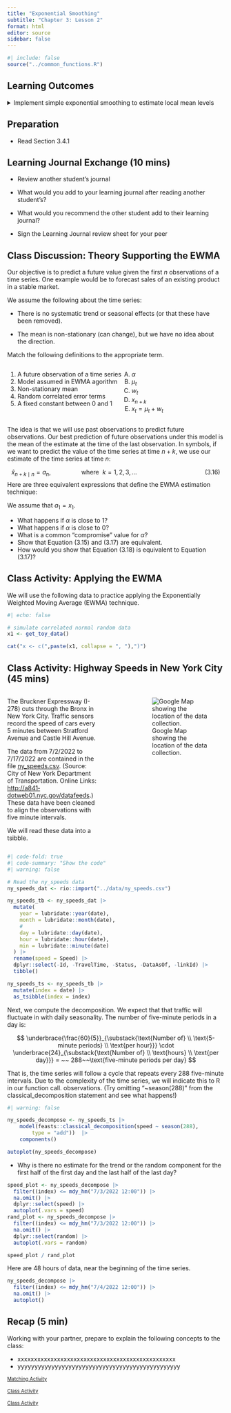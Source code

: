 ```yaml
---
title: "Exponential Smoothing"
subtitle: "Chapter 3: Lesson 2"
format: html
editor: source
sidebar: false
---
```


```r
#| include: false
source("../common_functions.R")
```

```{=html}
<script type="text/javascript">
 function showhide(id) {
    var e = document.getElementById(id);
    e.style.display = (e.style.display == 'block') ? 'none' : 'block';
 }
 
 function openTab(evt, tabName) {
    var i, tabcontent, tablinks;
    tabcontent = document.getElementsByClassName("tabcontent");
    for (i = 0; i < tabcontent.length; i++) {
        tabcontent[i].style.display = "none";
    }
    tablinks = document.getElementsByClassName("tablinks");
    for (i = 0; i < tablinks.length; i++) {
        tablinks[i].className = tablinks[i].className.replace(" active", "");
    }
    document.getElementById(tabName).style.display = "block";
    evt.currentTarget.className += " active";
 }    
</script>
```

## Learning Outcomes

<details>    
<summary>Implement simple exponential smoothing to estimate local mean levels</summary>
    -   Explain forecasting by extrapolation 
    -   State the assumptions of exponential smoothing
    -   Define exponential weighted moving average (EWMA)
    -   State the exponential smoothing forecasting equation
    -   State the EWMA in geometric series form (in terms of x_t only Eq 3.18)
    -   Explain the EWMA intuitively
    -   Define the one-step-ahead prediction error (1PE)
    -   State the SS1PE used to estimate the smoothing parameter of a EWMA
    -   Indicate when the EWMA smoothing parameter is optimally set as 1/n
</details>


## Preparation

-   Read Section 3.4.1


## Learning Journal Exchange (10 mins)

-   Review another student's journal

-   What would you add to your learning journal after reading another student's?

-   What would you recommend the other student add to their learning journal?

-   Sign the Learning Journal review sheet for your peer


## Class Discussion: Theory Supporting the EWMA

Our objective is to predict a future value given the first $n$ observations of a time series. One example would be to forecast sales of an existing product in a stable market.

We assume the following about the time series:

-   There is no systematic trend or seasonal effects (or that these have been removed).

-   The mean is non-stationary (can change), but we have no idea about the direction.

::: {.callout-tip icon=false title="Check Your Understanding"}

Match the following definitions to the appropriate term.

:::: {style="display: flex;"}
<div>

1.  A future observation of a time series
2.  Model assumed in EWMA agorithm
3.  Non-stationary mean
4.  Random correlated error terms
5.  A fixed constant between 0 and 1
</div>

<div>
A.  $\alpha$
B.  $\mu_t$
C.  $w_t$
D.  $x_{n+k}$
E.  $x_t = \mu_t + w_t$
</div>
::::

:::

The idea is that we will use past observations to predict future observations. Our best prediction of future observations under this model is the mean of the estimate at the time of the last observation. In symbols, if we want to predict the value of the time series at time $n+k$, we use our estimate of the time series at time $n$: 

$$
\hat x_{n+k \mid n} = a_n, ~~~~~~~~~~~~~~~~~~\text{where}~~ k = 1, 2, 3, \ldots ~~~~~~~~~~~~~~~~~~~~~~~~~~~~~~~~~~~~~~~~ (3.16)
$$
Here are three equivalent expressions that define the EWMA estimation technique:

\begin{align}
  a_t &= \alpha x_t + (1-\alpha) a_{t+1} & (3.15) \\
  a_t &= \alpha (x_t - a_{t-1} ) + a_{t-1} & (3.17) \\
  a_t &= \alpha x_t + \alpha(1-\alpha) x_{t-1} + \alpha(1-\alpha)^2 x_{t-2} + \alpha(1-\alpha)^3 x_{t-3} + \cdots & (3.18) 
\end{align}

We assume that $a_1 = x_1$.

::: {.callout-tip icon=false title="Check Your Understanding"}

-   What happens if $\alpha$ is close to 1?
-   What happens if $\alpha$ is close to 0?
-   What is a common "compromise" value for $\alpha$?
-   Show that Equation (3.15) and (3.17) are equivalent.
-   How would you show that Equation (3.18) is equivalent to Equation (3.17)?

:::


## Class Activity: Applying the EWMA

We will use the following data to practice applying the Exponentially Weighted Moving Average (EWMA) technique.

```r
#| echo: false

# simulate correlated normal random data
x1 <- get_toy_data()

cat("x <- c(",paste(x1, collapse = ", "),")")
```



## Class Activity: Highway Speeds in New York City (45 mins)

:::: {.columns}

::: {.column width="45%"}
The Bruckner Expressway (I-278) cuts through the Bronx in New York City. Traffic sensors record the speed of cars every 5 minutes between Stratford Avenue and Castle Hill Avenue.

The data from 7/2/2022 to 7/17/2022 are contained in the file <a href="../data/ny_speeds.csv" download>ny_speeds.csv</a>.
(Source: City of New York Department of Transportation. Online Links: 
[http://a841‐dotweb01.nyc.gov/datafeeds](https://data.beta.nyc/dataset/nyc-real-time-traffic-speed-data-feed-archived).)
These data have been cleaned to align the observations with five minute intervals.

We will read these data into a tsibble.
:::

::: {.column width="10%"}
<!-- empty column to create gap -->
:::

::: {.column width="45%"}
![Google Map showing the location of the data collection.](../images/ny_speed_google_map_small.png)
:::

::::

```r
#| code-fold: true
#| code-summary: "Show the code"
#| warning: false

# Read the ny_speeds data
ny_speeds_dat <- rio::import("../data/ny_speeds.csv")

ny_speeds_tb <- ny_speeds_dat |>
  mutate(
    year = lubridate::year(date),
    month = lubridate::month(date),
    #
    day = lubridate::day(date),
    hour = lubridate::hour(date),
    min = lubridate::minute(date)
  ) |>
  rename(speed = Speed) |>
  dplyr::select(-Id, -TravelTime, -Status, -DataAsOf, -linkId) |>
  tibble()

ny_speeds_ts <- ny_speeds_tb |>
  mutate(index = date) |>
  as_tsibble(index = index)
```

Next, we compute the decomposition. We expect that that traffic will fluctuate in with daily seasonality. The number of five-minute periods in a day is:

$$
\underbrace{\frac{60}{5}}_{\substack{\text{Number of} \\ \text{5-minute periods} \\ \text{per hour}}} \cdot \underbrace{24}_{\substack{\text{Number of} \\ \text{hours} \\ \text{per day}}} = ~~ 288~~\text{five-minute periods per day}
$$

That is, the time series will follow a cycle that repeats every 288 five-minute intervals.
Due to the complexity of the time series, we will indicate this to R in our function call.
observations. (Try omitting  "~season(288)" from the classical_decomposition statement and see what happens!)

```r
#| warning: false

ny_speeds_decompose <- ny_speeds_ts |>
    model(feasts::classical_decomposition(speed ~ season(288),
        type = "add"))  |>
    components()

autoplot(ny_speeds_decompose)
```


::: {.callout-tip icon=false title="Check Your Understanding"}

-   Why is there no estimate for the trend or the random component for the first half of the first day and the last half of the last day?

:::


```r
speed_plot <- ny_speeds_decompose |> 
  filter((index) <= mdy_hm("7/3/2022 12:00")) |> 
  na.omit() |> 
  dplyr::select(speed) |> 
  autoplot(.vars = speed)
rand_plot <- ny_speeds_decompose |> 
  filter((index) <= mdy_hm("7/3/2022 12:00")) |> 
  na.omit() |> 
  dplyr::select(random) |> 
  autoplot(.vars = random)

speed_plot / rand_plot
```

Here are 48 hours of data, near the beginning of the time series.

```r
ny_speeds_decompose |> 
  filter((index) <= mdy_hm("7/4/2022 12:00")) |> 
  na.omit() |> 
  autoplot()
```



## Recap (5 min)

Working with your partner, prepare to explain the following concepts to the class:

-   xxxxxxxxxxxxxxxxxxxxxxxxxxxxxxxxxxxxxxxxxxxxxxxx
-   yyyyyyyyyyyyyyyyyyyyyyyyyyyyyyyyyyyyyyyyyyyyyyyy



<a href="javascript:showhide('Solutions1')"
style="font-size:.8em;">Matching Activity</a>

::: {#Solutions1 style="display:none;"}

Solutions to matching activity:

1. D
2. E
3. B
4. C
5. A

:::


<a href="javascript:showhide('Solutions')"
style="font-size:.8em;">Class Activity</a>

::: {#Solutions style="display:none;"}

Solutions to Class Activity

Matching Activity:

1 - D

2 - E

3 - B

4 - C

5 - A


```r
#| echo: false
stuff <- "here"
```

:::


<a href="javascript:showhide('Solutions')"
style="font-size:.8em;">Class Activity</a>

::: {#Solutions style="display:none;"}

Solutions to Class Activity

Matching Activity:

1 - D

2 - E

3 - B

4 - C

5 - A


```r
#| echo: false
stuff <- "here"
```

:::